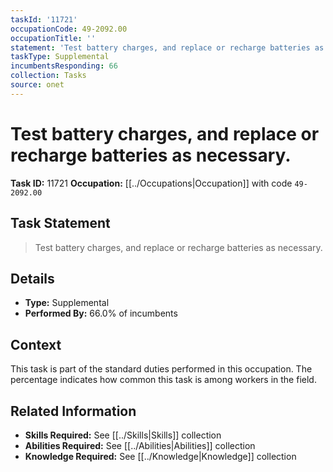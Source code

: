```yaml
---
taskId: '11721'
occupationCode: 49-2092.00
occupationTitle: ''
statement: 'Test battery charges, and replace or recharge batteries as necessary.'
taskType: Supplemental
incumbentsResponding: 66
collection: Tasks
source: onet
---
```

# Test battery charges, and replace or recharge batteries as necessary.

**Task ID:** 11721
**Occupation:** [[../Occupations|Occupation]] with code `49-2092.00`

## Task Statement

> Test battery charges, and replace or recharge batteries as necessary.

## Details

- **Type:** Supplemental
- **Performed By:** 66.0% of incumbents

## Context

This task is part of the standard duties performed in this occupation. The percentage indicates how common this task is among workers in the field.

## Related Information

- **Skills Required:** See [[../Skills|Skills]] collection
- **Abilities Required:** See [[../Abilities|Abilities]] collection
- **Knowledge Required:** See [[../Knowledge|Knowledge]] collection
